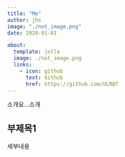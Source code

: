 ```yaml
---
title: "Me"
author: jhs
image: "./not_image.png"
date: 2020-01-01

about:
  template: jolla
  image: ./not_image.png
  links:
    - icon: github
      text: Github
      href: https://github.com/ULRBf
---
```


소개요...소개

## 부제목1

세부내용